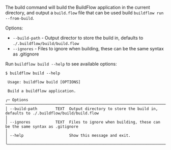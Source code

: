 The build command will build the BuildFlow application in the current directory, and output a `build.flow` file that can be used build `buildflow run --from-build`.

Options:
- `--build-path` - Output director to store the build in, defaults to `./.buildflow/build/build.flow`
- `--ignores` - Files to ignore when building, these can be the same syntax as .gitignore

Run `buildflow build --help` to see available options:

```
$ buildflow build --help
                                                                                                                                              
 Usage: buildflow build [OPTIONS]                                                                                                             
                                                                                                                                              
 Build a buildflow application.                                                                                                                      
                                                                                                                                              
╭─ Options ──────────────────────────────────────────────────────────────────────────────────────────────────────────────────────────────────╮
│ --build-path        TEXT  Output directory to store the build in, defaults to ./.buildflow/build/build.flow                                 │
│ --ignores           TEXT  Files to ignore when building, these can be the same syntax as .gitignore                                        │
│ --help                    Show this message and exit.                                                                                      │
╰────────────────────────────────────────────────────────────────────────────────────────────────────────────────────────────────────────────╯
```